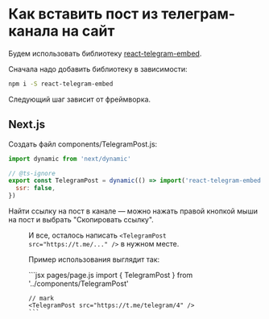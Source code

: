 
# Как вставить пост из телеграм-канала на сайт

Будем использовать библиотеку [react-telegram-embed](https://www.npmjs.com/package/react-telegram-embed).

Сначала надо добавить библиотеку в зависимости:

```bash Terminal
npm i -S react-telegram-embed
```

Следующий шаг зависит от фреймворка.

## Next.js

Создать файл <FileName>components/TelegramPost.js</FileName>:

```jsx components/TelegramPost.js
import dynamic from 'next/dynamic'

// @ts-ignore
export const TelegramPost = dynamic(() => import('react-telegram-embed'), {
  ssr: false,
})
```

<Boxes>
  <Box>
    Найти ссылку на пост в канале — можно нажать правой кнопкой мыши на пост и выбрать "Скопировать ссылку".
  </Box>
  <Box>
    <Figure image="/telegram-copy-link.png" />
  </Box>
</Boxes>

И все, осталось написать `<TelegramPost src="https://t.me/..." />` в нужном месте.

Пример использования выглядит так:

<Boxes>
  <Box>
    ```jsx pages/page.js
    import { TelegramPost } from '../components/TelegramPost'

    // mark
    <TelegramPost src="https://t.me/telegram/4" />
    ```
  </Box>
  <Box>
    <TelegramPost src="https://t.me/telegram/4" />
  </Box>
</Boxes>
